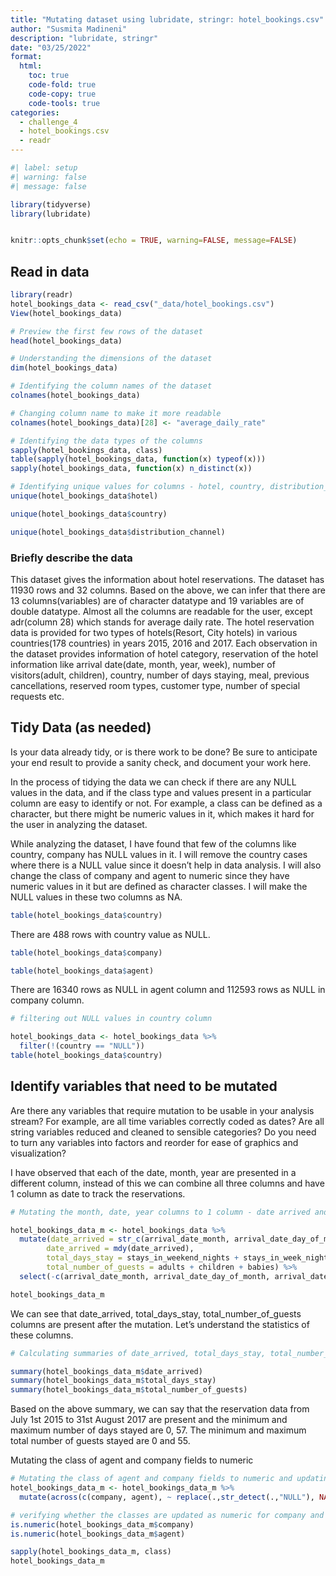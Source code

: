 ```yaml
---
title: "Mutating dataset using lubridate, stringr: hotel_bookings.csv"
author: "Susmita Madineni"
description: "lubridate, stringr"
date: "03/25/2022"
format:
  html:
    toc: true
    code-fold: true
    code-copy: true
    code-tools: true
categories:
  - challenge_4
  - hotel_bookings.csv
  - readr
---
```


```r
#| label: setup
#| warning: false
#| message: false

library(tidyverse)
library(lubridate)


knitr::opts_chunk$set(echo = TRUE, warning=FALSE, message=FALSE)
```

## Read in data


```r
library(readr)
hotel_bookings_data <- read_csv("_data/hotel_bookings.csv")
View(hotel_bookings_data)
```


```r
# Preview the first few rows of the dataset
head(hotel_bookings_data)

# Understanding the dimensions of the dataset 
dim(hotel_bookings_data)
```


```r
# Identifying the column names of the dataset 
colnames(hotel_bookings_data)

# Changing column name to make it more readable
colnames(hotel_bookings_data)[28] <- "average_daily_rate"

# Identifying the data types of the columns
sapply(hotel_bookings_data, class)
table(sapply(hotel_bookings_data, function(x) typeof(x)))
sapply(hotel_bookings_data, function(x) n_distinct(x))
```


```r
# Identifying unique values for columns - hotel, country, distribution_channel
unique(hotel_bookings_data$hotel)

unique(hotel_bookings_data$country)

unique(hotel_bookings_data$distribution_channel)
```

### Briefly describe the data

This dataset gives the information about hotel reservations. The dataset has 11930 rows and 32 columns. Based on the above, we can infer that there are 13 columns(variables) are of character datatype and 19 variables are of double datatype. Almost all the columns are readable for the user, except adr(column 28)  which stands for average daily rate. The hotel reservation data is provided for two types of hotels(Resort, City hotels) in various countries(178 countries) in years 2015, 2016 and 2017. Each observation in the dataset provides information of hotel category, reservation of the hotel information like arrival date(date, month, year, week), number of visitors(adult, children), country, number of days staying, meal, previous cancellations, reserved room types, customer type, number of special requests etc. 


## Tidy Data (as needed)

Is your data already tidy, or is there work to be done? Be sure to anticipate your end result to provide a sanity check, and document your work here.

In the process of tidying the data we can check if there are any NULL values in the data, and if the class type and values present in a particular column are easy to identify or not. For example, a class can be defined as a character, but there might be numeric values in it, which makes it hard for the user in analyzing the dataset.

While analyzing the dataset, I have found that few of the columns like country, company has NULL values in it. I will remove the country cases where there is a NULL value since it doesn't help in data analysis. I will also change the class of company and agent to numeric since they have numeric values in it but are defined as character classes. I will make the NULL values in these two columns as NA. 

```r
table(hotel_bookings_data$country)
```
There are 488 rows with country value as NULL.
```r
table(hotel_bookings_data$company)
```
```r
table(hotel_bookings_data$agent)
```
There are 16340 rows as NULL in agent column and 112593 rows as NULL in company column. 

```r
# filtering out NULL values in country column

hotel_bookings_data <- hotel_bookings_data %>% 
  filter(!(country == "NULL"))
table(hotel_bookings_data$country)

```

## Identify variables that need to be mutated

Are there any variables that require mutation to be usable in your analysis stream? For example, are all time variables correctly coded as dates? Are all string variables reduced and cleaned to sensible categories? Do you need to turn any variables into factors and reorder for ease of graphics and visualization?

I have observed that each of the date, month, year are presented in a different column, instead of this we can combine all three columns and have 1 column as date to track the reservations. 

```r
# Mutating the month, date, year columns to 1 column - date arrived and mutating adults, children, babies to total_number_of_guests and mutating stays_in_weekend_nights, stays_in_week_nights to total_days_stay

hotel_bookings_data_m <- hotel_bookings_data %>%
  mutate(date_arrived = str_c(arrival_date_month, arrival_date_day_of_month, arrival_date_year, sep = "/"), 
        date_arrived = mdy(date_arrived),
        total_days_stay = stays_in_weekend_nights + stays_in_week_nights,
        total_number_of_guests = adults + children + babies) %>%
  select(-c(arrival_date_month, arrival_date_day_of_month, arrival_date_year))

hotel_bookings_data_m
```
We can see that date_arrived, total_days_stay, total_number_of_guests columns are present after the mutation. 
Let's understand the statistics of these columns.

```r
# Calculating summaries of date_arrived, total_days_stay, total_number_of_guests columns

summary(hotel_bookings_data_m$date_arrived)
summary(hotel_bookings_data_m$total_days_stay)
summary(hotel_bookings_data_m$total_number_of_guests)
```
Based on the above summary, we can say that the reservation data from July 1st 2015 to 31st August 2017 are present and the minimum and maximum number of days stayed are 0, 57. The minimum and maximum total number of guests stayed are 0 and 55.

Mutating the class of agent and company fields to numeric
```r
# Mutating the class of agent and company fields to numeric and updating NULL values as NA
hotel_bookings_data_m <- hotel_bookings_data_m %>%
  mutate(across(c(company, agent), ~ replace(.,str_detect(.,"NULL"), NA))) %>% mutate_at(vars(company, agent), as.numeric)

# verifying whether the classes are updated as numeric for company and agent columns
is.numeric(hotel_bookings_data_m$company)
is.numeric(hotel_bookings_data_m$agent)

sapply(hotel_bookings_data_m, class)
hotel_bookings_data_m

```

